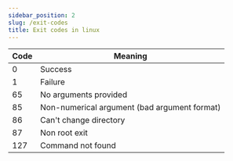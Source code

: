 ```yaml
---
sidebar_position: 2
slug: /exit-codes
title: Exit codes in linux
---
```


|Code|Meaning|
|---|---|
|0| Success|
|1| Failure|
|65| No arguments provided|
|85| Non-numerical argument (bad argument format)|
|86| Can't change directory|
|87| Non root exit |
|127| Command not found|